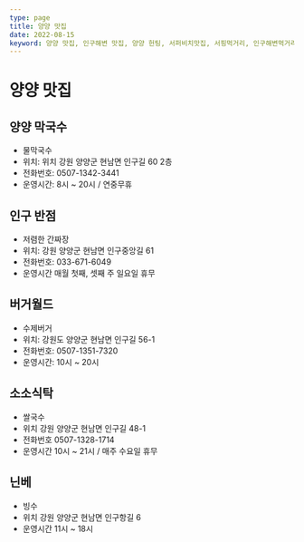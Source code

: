 ```yaml
---
type: page
title: 양양 맛집
date: 2022-08-15
keyword: 양양 맛집, 인구해변 맛집, 양양 헌팅, 서퍼비치맛집, 서핑먹거리, 인구해변먹거리, 여름휴가, 양양먹거리골목, 양양먹거리, 양양 맛집 추천
---
```


# 양양 맛집

## 양양 막국수

- 물막국수
- 위치: 위치 강원 양양군 현남면 인구길 60 2층
- 전화번호: 0507-1342-3441
- 운영시간: 8시 ~ 20시 / 연중무휴

## 인구 반점

- 저렴한 간짜장
- 위치: 강원 양양군 현남면 인구중앙길 61
- 전화번호: 033-671-6049
- 운영시간 매월 첫째, 셋째 주 일요일 휴무

## 버거월드

- 수제버거
- 위치: 강원도 양양군 현남면 인구길 56-1
- 전화번호: 0507-1351-7320
- 운영시간: 10시 ~ 20시

## 소소식탁

- 쌀국수
- 위치 강원 양양군 현남면 인구길 48-1
- 전화번호 0507-1328-1714
- 운영시간 10시 ~ 21시 / 매주 수요일 휴무

## 닌베

- 빙수
- 위치 강원 양양군 현남면 인구항길 6
- 운영시간 11시 ~ 18시
